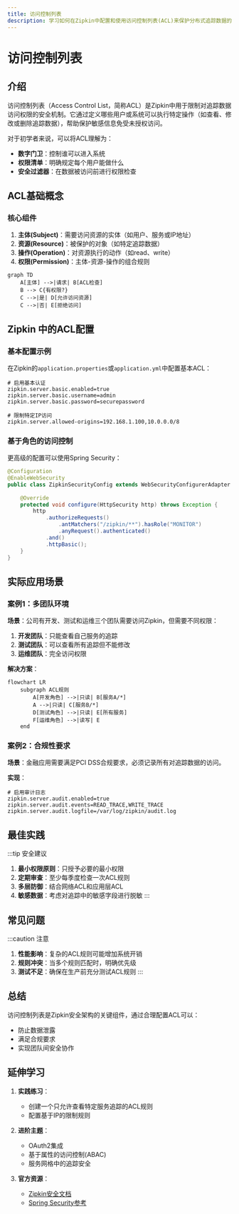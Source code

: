 ```yaml
---
title: 访问控制列表
description: 学习如何在Zipkin中配置和使用访问控制列表(ACL)来保护分布式追踪数据的安全。
---
```


# 访问控制列表

## 介绍

访问控制列表（Access Control List，简称ACL）是Zipkin中用于限制对追踪数据访问权限的安全机制。它通过定义哪些用户或系统可以执行特定操作（如查看、修改或删除追踪数据），帮助保护敏感信息免受未授权访问。

对于初学者来说，可以将ACL理解为：
- **数字门卫**：控制谁可以进入系统
- **权限清单**：明确规定每个用户能做什么
- **安全过滤器**：在数据被访问前进行权限检查

## ACL基础概念

### 核心组件

1. **主体(Subject)**：需要访问资源的实体（如用户、服务或IP地址）
2. **资源(Resource)**：被保护的对象（如特定追踪数据）
3. **操作(Operation)**：对资源执行的动作（如read、write）
4. **权限(Permission)**：主体-资源-操作的组合规则

```mermaid
graph TD
    A[主体] -->|请求| B[ACL检查]
    B --> C{有权限?}
    C -->|是| D[允许访问资源]
    C -->|否| E[拒绝访问]
```

## Zipkin 中的ACL配置

### 基本配置示例

在Zipkin的`application.properties`或`application.yml`中配置基本ACL：

```properties
# 启用基本认证
zipkin.server.basic.enabled=true
zipkin.server.basic.username=admin
zipkin.server.basic.password=securepassword

# 限制特定IP访问
zipkin.server.allowed-origins=192.168.1.100,10.0.0.0/8
```

### 基于角色的访问控制

更高级的配置可以使用Spring Security：

```java
@Configuration
@EnableWebSecurity
public class ZipkinSecurityConfig extends WebSecurityConfigurerAdapter {
    
    @Override
    protected void configure(HttpSecurity http) throws Exception {
        http
            .authorizeRequests()
                .antMatchers("/zipkin/**").hasRole("MONITOR")
                .anyRequest().authenticated()
            .and()
            .httpBasic();
    }
}
```

## 实际应用场景

### 案例1：多团队环境

**场景**：公司有开发、测试和运维三个团队需要访问Zipkin，但需要不同权限：

1. **开发团队**：只能查看自己服务的追踪
2. **测试团队**：可以查看所有追踪但不能修改
3. **运维团队**：完全访问权限

**解决方案**：
```mermaid
flowchart LR
    subgraph ACL规则
        A[开发角色] -->|只读| B[服务A/*]
        A -->|只读| C[服务B/*]
        D[测试角色] -->|只读| E[所有服务]
        F[运维角色] -->|读写| E
    end
```

### 案例2：合规性要求

**场景**：金融应用需要满足PCI DSS合规要求，必须记录所有对追踪数据的访问。

**实现**：
```properties
# 启用审计日志
zipkin.server.audit.enabled=true
zipkin.server.audit.events=READ_TRACE,WRITE_TRACE
zipkin.server.audit.logfile=/var/log/zipkin/audit.log
```

## 最佳实践

:::tip 安全建议
1. **最小权限原则**：只授予必要的最小权限
2. **定期审查**：至少每季度检查一次ACL规则
3. **多层防御**：结合网络ACL和应用层ACL
4. **敏感数据**：考虑对追踪中的敏感字段进行脱敏
:::

## 常见问题

:::caution 注意
1. **性能影响**：复杂的ACL规则可能增加系统开销
2. **规则冲突**：当多个规则匹配时，明确优先级
3. **测试不足**：确保在生产前充分测试ACL规则
:::

## 总结

访问控制列表是Zipkin安全架构的关键组件，通过合理配置ACL可以：
- 防止数据泄露
- 满足合规要求
- 实现团队间安全协作

## 延伸学习

1. **实践练习**：
   - 创建一个只允许查看特定服务追踪的ACL规则
   - 配置基于IP的限制规则

2. **进阶主题**：
   - OAuth2集成
   - 基于属性的访问控制(ABAC)
   - 服务网格中的追踪安全

3. **官方资源**：
   - [Zipkin安全文档](https://zipkin.io/security)
   - [Spring Security参考](https://docs.spring.io/spring-security/reference/)